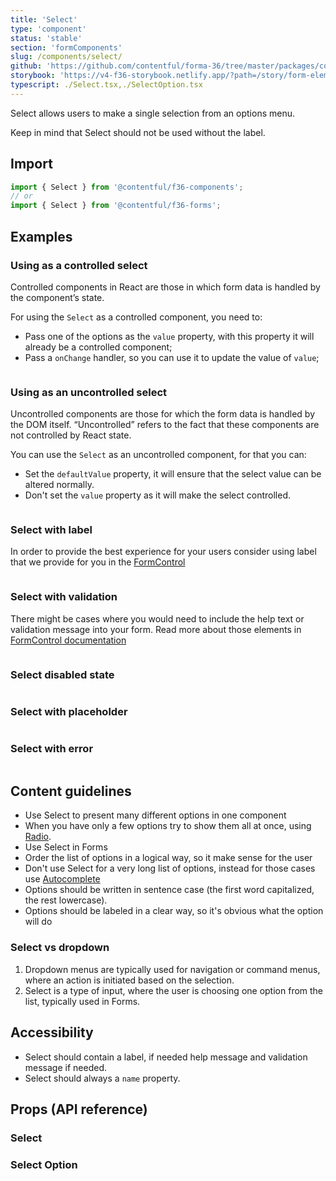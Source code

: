 ```yaml
---
title: 'Select'
type: 'component'
status: 'stable'
section: 'formComponents'
slug: /components/select/
github: 'https://github.com/contentful/forma-36/tree/master/packages/components/forms/src/Select'
storybook: 'https://v4-f36-storybook.netlify.app/?path=/story/form-elements-select--overview'
typescript: ./Select.tsx,./SelectOption.tsx
---
```


Select allows users to make a single selection from an options menu.

Keep in mind that Select should not be used without the label.

## Import

```js static=true
import { Select } from '@contentful/f36-components';
// or
import { Select } from '@contentful/f36-forms';
```

## Examples

### Using as a controlled select

Controlled components in React are those in which form data is handled by the component’s state.

For using the `Select` as a controlled component, you need to:

- Pass one of the options as the `value` property, with this property it will already be a controlled component;
- Pass a `onChange` handler, so you can use it to update the value of `value`;

```tsx file=../../examples/SelectControlledExample.tsx

```

### Using as an uncontrolled select

Uncontrolled components are those for which the form data is handled by the DOM itself. “Uncontrolled” refers to the fact that these components are not controlled by React state.

You can use the `Select` as an uncontrolled component, for that you can:

- Set the `defaultValue` property, it will ensure that the select value can be altered normally.
- Don't set the `value` property as it will make the select controlled.

```tsx file=../../examples/SelectUncontrolledExample.tsx

```

### Select with label

In order to provide the best experience for your users consider using label that we provide for you in the [FormControl](/components/form-control)

```tsx file=../../examples/SelectWithLabelExample.tsx

```

### Select with validation

There might be cases where you would need to include the help text or validation message into your form. Read more about those elements in [FormControl documentation](/components/form-control)

```tsx file=../../examples/SelectWithValidationExample.tsx

```

### Select disabled state

```tsx file=../../examples/SelectDisabledExample.tsx

```

### Select with placeholder

```tsx file=../../examples/SelectPlaceholderExample.tsx

```

### Select with error

```tsx file=../../examples/SelectWithErrorExample.tsx

```

## Content guidelines

- Use Select to present many different options in one component
- When you have only a few options try to show them all at once, using [Radio](../components/radio).
- Use Select in Forms
- Order the list of options in a logical way, so it make sense for the user
- Don't use Select for a very long list of options, instead for those cases use [Autocomplete](../components/autocomplete)
- Options should be written in sentence case (the first word capitalized, the rest lowercase).
- Options should be labeled in a clear way, so it's obvious what the option will do

### Select vs dropdown

1. Dropdown menus are typically used for navigation or command menus, where an action is initiated based on the selection.
2. Select is a type of input, where the user is choosing one option from the list, typically used in Forms.

## Accessibility

- Select should contain a label, if needed help message and validation message if needed.
- Select should always a `name` property.

## Props (API reference)


### Select

<Props of="Select" />

### Select Option

<Props of="Option" />
